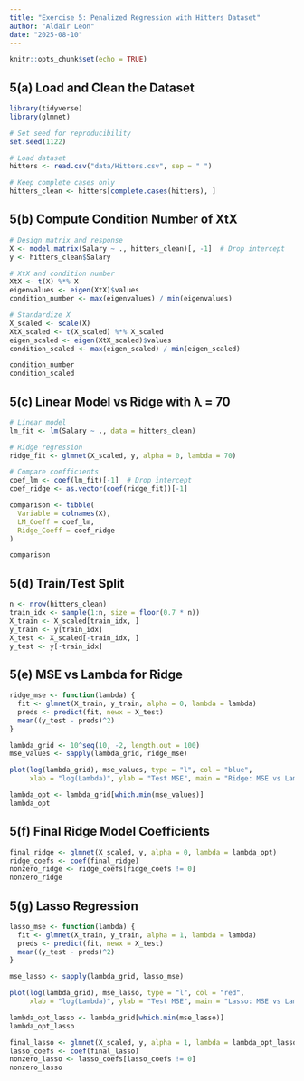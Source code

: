 ```yaml
---
title: "Exercise 5: Penalized Regression with Hitters Dataset"
author: "Aldair Leon"
date: "2025-08-10"
---
```


```r
knitr::opts_chunk$set(echo = TRUE)
```

## 5(a) Load and Clean the Dataset

```r
library(tidyverse)
library(glmnet)

# Set seed for reproducibility
set.seed(1122)

# Load dataset
hitters <- read.csv("data/Hitters.csv", sep = " ")

# Keep complete cases only
hitters_clean <- hitters[complete.cases(hitters), ]
```

## 5(b) Compute Condition Number of XtX

```r
# Design matrix and response
X <- model.matrix(Salary ~ ., hitters_clean)[, -1]  # Drop intercept
y <- hitters_clean$Salary

# XtX and condition number
XtX <- t(X) %*% X
eigenvalues <- eigen(XtX)$values
condition_number <- max(eigenvalues) / min(eigenvalues)

# Standardize X
X_scaled <- scale(X)
XtX_scaled <- t(X_scaled) %*% X_scaled
eigen_scaled <- eigen(XtX_scaled)$values
condition_scaled <- max(eigen_scaled) / min(eigen_scaled)

condition_number
condition_scaled
```

## 5(c) Linear Model vs Ridge with λ = 70

```r
# Linear model
lm_fit <- lm(Salary ~ ., data = hitters_clean)

# Ridge regression
ridge_fit <- glmnet(X_scaled, y, alpha = 0, lambda = 70)

# Compare coefficients
coef_lm <- coef(lm_fit)[-1]  # Drop intercept
coef_ridge <- as.vector(coef(ridge_fit))[-1]

comparison <- tibble(
  Variable = colnames(X),
  LM_Coeff = coef_lm,
  Ridge_Coeff = coef_ridge
)

comparison
```

## 5(d) Train/Test Split

```r
n <- nrow(hitters_clean)
train_idx <- sample(1:n, size = floor(0.7 * n))
X_train <- X_scaled[train_idx, ]
y_train <- y[train_idx]
X_test <- X_scaled[-train_idx, ]
y_test <- y[-train_idx]
```

## 5(e) MSE vs Lambda for Ridge

```r
ridge_mse <- function(lambda) {
  fit <- glmnet(X_train, y_train, alpha = 0, lambda = lambda)
  preds <- predict(fit, newx = X_test)
  mean((y_test - preds)^2)
}

lambda_grid <- 10^seq(10, -2, length.out = 100)
mse_values <- sapply(lambda_grid, ridge_mse)

plot(log(lambda_grid), mse_values, type = "l", col = "blue",
     xlab = "log(Lambda)", ylab = "Test MSE", main = "Ridge: MSE vs Lambda")

lambda_opt <- lambda_grid[which.min(mse_values)]
lambda_opt
```

## 5(f) Final Ridge Model Coefficients

```r
final_ridge <- glmnet(X_scaled, y, alpha = 0, lambda = lambda_opt)
ridge_coefs <- coef(final_ridge)
nonzero_ridge <- ridge_coefs[ridge_coefs != 0]
nonzero_ridge
```

## 5(g) Lasso Regression

```r
lasso_mse <- function(lambda) {
  fit <- glmnet(X_train, y_train, alpha = 1, lambda = lambda)
  preds <- predict(fit, newx = X_test)
  mean((y_test - preds)^2)
}

mse_lasso <- sapply(lambda_grid, lasso_mse)

plot(log(lambda_grid), mse_lasso, type = "l", col = "red",
     xlab = "log(Lambda)", ylab = "Test MSE", main = "Lasso: MSE vs Lambda")

lambda_opt_lasso <- lambda_grid[which.min(mse_lasso)]
lambda_opt_lasso

final_lasso <- glmnet(X_scaled, y, alpha = 1, lambda = lambda_opt_lasso)
lasso_coefs <- coef(final_lasso)
nonzero_lasso <- lasso_coefs[lasso_coefs != 0]
nonzero_lasso
```
